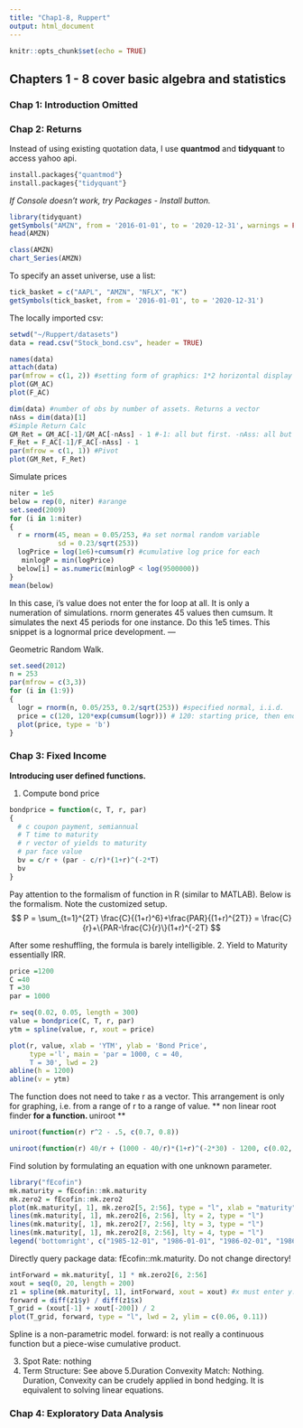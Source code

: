 ---
title: "Chap1-8, Ruppert"
output: html_document
---

```{r setup, include=FALSE}
knitr::opts_chunk$set(echo = TRUE)
```

## Chapters 1 - 8 cover basic algebra and statistics


### Chap 1: Introduction Omitted

### Chap 2: Returns
Instead of using existing quotation data, I use **quantmod** and **tidyquant** to access yahoo api.
```{r eval=FALSE}
install.packages{"quantmod"}
install.packages{"tidyquant"}
```
*If Console doesn't work, try Packages - Install button.*



```{r message=FALSE, warning=FALSE}
library(tidyquant)
getSymbols("AMZN", from = '2016-01-01', to = '2020-12-31', warnings = FALSE, auto.assign = TRUE)
head(AMZN)
```
```{r }
class(AMZN)
chart_Series(AMZN)
```
To specify an asset universe, use a list:
```{r}
tick_basket = c("AAPL", "AMZN", "NFLX", "K")
getSymbols(tick_basket, from = '2016-01-01', to = '2020-12-31')
```
The locally imported csv:
```{r}
setwd("~/Ruppert/datasets")
data = read.csv("Stock_bond.csv", header = TRUE)
```
```{r}
names(data)
attach(data)
par(mfrow = c(1, 2)) #setting form of graphics: 1*2 horizontal display
plot(GM_AC)
plot(F_AC)
```

```{r}
dim(data) #number of obs by number of assets. Returns a vector
nAss = dim(data)[1]
#Simple Return Calc
GM_Ret = GM_AC[-1]/GM_AC[-nAss] - 1 #-1: all but first. -nAss: all but last. In total: vector element division. Price: old to new
F_Ret = F_AC[-1]/F_AC[-nAss] - 1
par(mfrow = c(1, 1)) #Pivot 
plot(GM_Ret, F_Ret)
```

Simulate prices

```{r}
niter = 1e5
below = rep(0, niter) #arange
set.seed(2009)
for (i in 1:niter)
{
  r = rnorm(45, mean = 0.05/253, #a set normal random variable
            sd = 0.23/sqrt(253))
  logPrice = log(1e6)+cumsum(r) #cumulative log price for each
   minlogP = min(logPrice)
  below[i] = as.numeric(minlogP < log(9500000))
}  
mean(below)
```
In this case, i's value does not enter the for loop at all. It is only a numeration of simulations. 
rnorm generates 45 values then cumsum. It simulates the next 45 periods for one instance. Do this 1e5 times.
This snippet is a lognormal price development.
---

Geometric Random Walk.
```{r}
set.seed(2012)
n = 253
par(mfrow = c(3,3))
for (i in (1:9))
{ 
  logr = rnorm(n, 0.05/253, 0.2/sqrt(253)) #specified normal, i.i.d.
  price = c(120, 120*exp(cumsum(logr))) # 120: starting price, then ending prices at each day.
  plot(price, type = 'b')
}  
```

### Chap 3: Fixed Income
**Introducing user defined functions.**

1. Compute bond price
```{r}
bondprice = function(c, T, r, par)
{
  # c coupon payment, semiannual
  # T time to maturity
  # r vector of yields to maturity
  # par face value
  bv = c/r + (par - c/r)*(1+r)^(-2*T)
  bv
}
```
Pay attention to the formalism of function in R (similar to MATLAB).
Below is the formalism. Note the customized setup.
$$ P = \sum_{t=1}^{2T} \frac{C}{(1+r)^6}+\frac{PAR}{(1+r)^{2T}} = \frac{C}{r}+\{PAR-\frac{C}{r}\}(1+r)^{-2T} $$

After some reshuffling, the formula is barely intelligible.
2. Yield to Maturity
essentially IRR. 
```{r}
price =1200
C =40
T =30
par = 1000

r= seq(0.02, 0.05, length = 300)
value = bondprice(C, T, r, par)
ytm = spline(value, r, xout = price)

plot(r, value, xlab = 'YTM', ylab = 'Bond Price',
     type ='l', main = 'par = 1000, c = 40, 
     T = 30', lwd = 2)
abline(h = 1200)
abline(v = ytm)
```
The function does not need to take r as a vector. This arrangement is only for graphing, i.e. from a range of r to a range of value.
** non linear root finder**
for a function. ** uniroot **
```{r}
uniroot(function(r) r^2 - .5, c(0.7, 0.8))
```

```{r}
uniroot(function(r) 40/r + (1000 - 40/r)*(1+r)^(-2*30) - 1200, c(0.02, 0.05))
```
Find solution by formulating an equation with one unknown parameter.
```{r}
library("fEcofin")
mk.maturity = fEcofin::mk.maturity
mk.zero2 = fEcofin::mk.zero2
plot(mk.maturity[, 1], mk.zero2[5, 2:56], type = "l", xlab = "maturity", ylab = "yield")
lines(mk.maturity[, 1], mk.zero2[6, 2:56], lty = 2, type = "l")
lines(mk.maturity[, 1], mk.zero2[7, 2:56], lty = 3, type = "l")
lines(mk.maturity[, 1], mk.zero2[8, 2:56], lty = 4, type = "l")
legend('bottomright', c("1985-12-01", "1986-01-01", "1986-02-01", "1986-03-01"), lty = 1:4)
```
Directly query package data: fEcofin::mk.maturity. 
Do not change directory!
```{r}
intForward = mk.maturity[, 1] * mk.zero2[6, 2:56]
xout = seq(0, 20, length = 200)
z1 = spline(mk.maturity[, 1], intForward, xout = xout) #x must enter y. xout: points on the span to fill, given x to get y
forward = diff(z1$y) / diff(z1$x)
T_grid = (xout[-1] + xout[-200]) / 2
plot(T_grid, forward, type = "l", lwd = 2, ylim = c(0.06, 0.11))

```
Spline is a non-parametric model.
forward: is not really a continuous function but a piece-wise cumulative product.

3. Spot Rate: nothing
4. Term Structure: See above
5.Duration Convexity Match: Nothing.
Duration, Convexity can be crudely applied in bond hedging. It is equivalent to solving linear equations.

### Chap 4: Exploratory Data Analysis

























